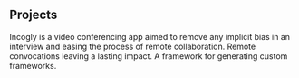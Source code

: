 ## Projects

<ProjectCard title="incogly" link="https://github.com/mexili/incogly" bg="linear-gradient(to right, #D4145A 0%, #FBB03B 100%)">
Incogly is a video conferencing app aimed to remove any implicit bias in an interview and easing the process of remote collaboration.
</ProjectCard>

<ProjectCard title="skribbl" link="https://github.com/mexili/skribbl/" bg="linear-gradient(to right, #D4145A 0%, #FBB03B 100%)">
Remote convocations leaving a lasting impact.
</ProjectCard>

<ProjectCard title="incogly" link="https://github.com/mexili/cssify" bg="linear-gradient(to right, #D4145A 0%, #FBB03B 100%)">
A framework for generating custom frameworks.
</ProjectCard>


